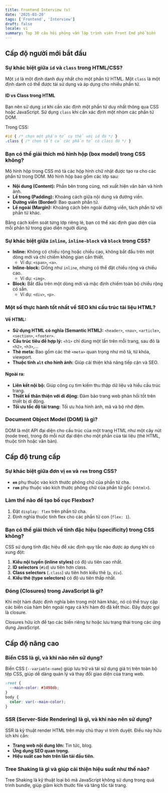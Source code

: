 ```yaml
---
title: Frontend Interview (v)
date: '2025-03-20'
tags: ['Frontend', 'Interview']
draft: false
locale: vi
summary: Top 30 câu hỏi phỏng vấn lập trình viên Front End phổ biến
---
```


## Cấp độ người mới bắt đầu

### Sự khác biệt giữa `id` và `class` trong HTML/CSS?

Một `id` là một định danh duy nhất cho một phần tử HTML. Một `class` là một định danh có thể được tái sử dụng và áp dụng cho nhiều phần tử.

#### ID vs Class trong HTML

Bạn nên sử dụng `id` khi cần xác định một phần tử duy nhất thông qua CSS hoặc JavaScript. Sử dụng `class` khi cần xác định một nhóm các phần tử DOM.

Trong CSS:

```css
#id { /* chọn một phần tử cụ thể với id đó */ }
.class { /* chọn tất cả các phần tử có class đó */ }
```

### Bạn có thể giải thích mô hình hộp (box model) trong CSS không?

Mô hình hộp trong CSS mô tả các hộp hình chữ nhật được tạo ra cho các phần tử trong DOM. Mô hình hộp bao gồm các lớp sau:

- **Nội dung (Content):** Phần bên trong cùng, nơi xuất hiện văn bản và hình ảnh.
- **Lề trong (Padding):** Khoảng cách giữa nội dung và đường viền.
- **Đường viền (Border):** Bao quanh phần tử.
- **Lề ngoài (Margin):** Khoảng cách bên ngoài đường viền, tách phần tử với phần tử khác.

Bằng cách kiểm soát từng lớp riêng lẻ, bạn có thể xác định giao diện của mỗi phần tử trong giao diện người dùng.

### Sự khác biệt giữa `inline`, `inline-block` và `block` trong CSS?

- **Inline:** Không có chiều rộng hoặc chiều cao, không bắt đầu trên một dòng mới và chỉ chiếm không gian cần thiết.
  - Ví dụ: `<span>`, `<a>`.
- **Inline-block:** Giống như `inline`, nhưng có thể đặt chiều rộng và chiều cao.
  - Ví dụ: `<img>`.
- **Block:** Bắt đầu trên một dòng mới và mặc định chiếm toàn bộ chiều rộng có sẵn.
  - Ví dụ: `<div>`, `<p>`.

### Một số thực hành tốt nhất về SEO khi cấu trúc tài liệu HTML?

#### Về HTML:
- **Sử dụng HTML có nghĩa (Semantic HTML):** `<header>`, `<nav>`, `<article>`, `<section>`, `<footer>`.
- **Cấu trúc tiêu đề hợp lý:** `<h1>` chỉ dùng một lần trên mỗi trang, sau đó là `<h2>`, `<h3>`,...
- **Thẻ meta:** Bao gồm các thẻ `<meta>` quan trọng như mô tả, từ khóa, viewport.
- **Thuộc tính `alt` cho hình ảnh:** Giúp cải thiện khả năng tiếp cận và SEO.

#### Ngoài ra:
- **Liên kết nội bộ:** Giúp công cụ tìm kiếm thu thập dữ liệu và hiểu cấu trúc trang.
- **Thiết kế thân thiện với di động:** Đảm bảo trang web phản hồi tốt trên thiết bị di động.
- **Tối ưu tốc độ tải trang:** Tối ưu hóa hình ảnh, mã và bộ nhớ đệm.

### Document Object Model (DOM) là gì?

DOM là một API đại diện cho cấu trúc của một trang HTML như một cây nút (node tree), trong đó mỗi nút đại diện cho một phần của tài liệu (thẻ HTML, thuộc tính hoặc văn bản).

## Cấp độ trung cấp

### Sự khác biệt giữa đơn vị `em` và `rem` trong CSS?

- **`em`** phụ thuộc vào kích thước phông chữ của phần tử cha.
- **`rem`** phụ thuộc vào kích thước phông chữ của phần tử gốc (`<html>`).

### Làm thế nào để tạo bố cục Flexbox?

1. Đặt `display: flex` trên phần tử cha.
2. Định nghĩa thuộc tính flex cho các phần tử con (`flex: 1`).

### Bạn có thể giải thích về tính đặc hiệu (specificity) trong CSS không?

CSS sử dụng tính đặc hiệu để xác định quy tắc nào được áp dụng khi có xung đột:

1. **Kiểu nội tuyến (inline styles)** có độ ưu tiên cao nhất.
2. **ID selectors** (`#id`) ưu tiên hơn class.
3. **Class selectors** (`.class`) ưu tiên hơn kiểu thẻ (`p`, `div`).
4. **Kiểu thẻ (type selectors)** có độ ưu tiên thấp nhất.

### Đóng (Closures) trong JavaScript là gì?

Khi một hàm được định nghĩa bên trong một hàm khác, nó có thể truy cập các biến của hàm bên ngoài ngay cả khi hàm đó đã kết thúc. Đây được gọi là closure.

Closures hữu ích để tạo các biến riêng tư hoặc lưu trạng thái trong các ứng dụng JavaScript.

## Cấp độ nâng cao

### Biến CSS là gì, và khi nào nên sử dụng?

Biến CSS (`--variable-name`) giúp lưu trữ và tái sử dụng giá trị trên toàn bộ tệp CSS, giúp dễ dàng quản lý và thay đổi giao diện của trang web.

```css
:root {
  --main-color: #3498db;
}
body {
  color: var(--main-color);
}
```

### SSR (Server-Side Rendering) là gì, và khi nào nên sử dụng?

SSR là kỹ thuật render HTML trên máy chủ thay vì trình duyệt. Điều này hữu ích khi cần:

- **Trang web nội dung lớn:** Tin tức, blog.
- **Ứng dụng SEO quan trọng.**
- **Hiệu suất cao hơn trên lần tải đầu tiên.**

### Tree Shaking là gì và giúp cải thiện hiệu suất như thế nào?

Tree Shaking là kỹ thuật loại bỏ mã JavaScript không sử dụng trong quá trình bundle, giúp giảm kích thước file và tăng tốc tải trang.
